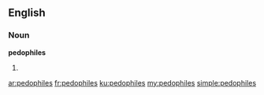 ==English==

===Noun===
'''pedophiles'''

# {{plural of|pedophile}}

[[ar:pedophiles]]
[[fr:pedophiles]]
[[ku:pedophiles]]
[[my:pedophiles]]
[[simple:pedophiles]]